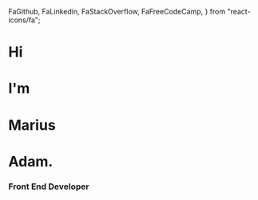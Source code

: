   FaGithub,
  FaLinkedin,
  FaStackOverflow,
  FaFreeCodeCamp,
} from "react-icons/fa";

<div className="intro" id="intro">
  <h1>Hi</h1>
  <h1>I'm</h1>
  <h1>Marius</h1>
  <h1>
    Adam<span>.</span>
  </h1>
  <h3>Front End Developer</h3>
  <div className="social-links">
    <a
      href="https://www.linkedin.com/in/marius-adam-3804571a8/"
      target="_blank"
      rel="noopener noreferrer"
    >
      <FaLinkedin size="3em" />
    </a>
    <a
      href="https://github.com/Marius-Adam"
      target="_blank"
      rel="noopener noreferrer"
    >
      <FaGithub size="3em" />
    </a>
    <a
      href="https://www.freecodecamp.org/mcadam1"
      target="_blank"
      rel="noopener noreferrer"
    >
      <FaFreeCodeCamp size="3em" />
    </a>
    <a
      href="https://stackoverflow.com/users/13433802/mcadam"
      target="_blank"
      rel="noopener noreferrer"
    >
      <FaStackOverflow size="3em" />
    </a>
  </div>
  <ToggleSwitch />
</div>
